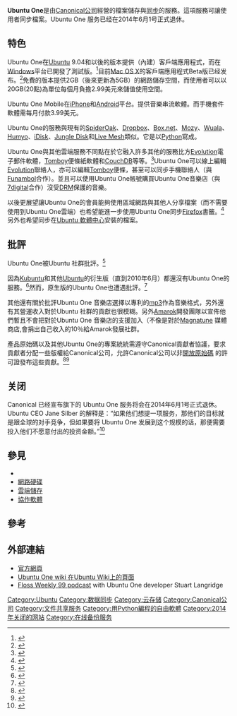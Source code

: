 {{Infobox software
| logo                   = [[File:Ubuntu_One_Logo_U1.svg|200px]]
| screenshot             = [[File:Ubuntuone1304.png|300px]]
| caption                = Ubuntu One 运行于[[Ubuntu|Ubuntu]] 13.04的桌面客户端
| developer              = [[Canonical公司|Canonical公司]]
| released               = {{Start date and age|2009|05|13}}
| discontinued           = {{Start date and age|2014|04|02}}
| latest release version =
| latest release date    =
| operating system       = [[Ubuntu|Ubuntu]] 9.04或以後的版本
| language               = [[英语|英语]]
| programming_language   = [[Python|Python]]<ref>{{cite web|url=http://www.stefanoforenza.com/what-is-ubuntu-one/|title=What is Ubuntu One|date=13 May 2009|deadurl=yes|archiveurl=https://web.archive.org/web/20110306152853/http://www.stefanoforenza.com/what-is-ubuntu-one/|archivedate=2011年3月6日|accessdate=2011年4月14日}}</ref>
| status                 = 不活躍
| platform               = [[Launchpad|Launchpad]]<br />[[Ubuntu|Ubuntu OS]]<br />[[Ubuntu_Forums|Ubuntu Forums]]<br />Ubuntu One<br />Ubuntu One Music Store<br />[[Ubuntu_Software_Center|Ubuntu Software Center]]
| genre                  = [[遠端備份|遠端備份]]、[[遠端同步|遠端同步]]
| license                = Server-side: Proprietary<ref>{{cite web |url=https://launchpad.net/ubuntuone-servers |title=Ubuntu One Servers in Launchpad |quote=Other/Proprietary |accessdate=2010-10-22 |archive-date=2021-05-15 |archive-url=https://web.archive.org/web/20210515214435/https://launchpad.net/ubuntuone-servers |dead-url=no }}</ref> <br /> Client-side: [[GPLv3|GPLv3]]<ref>{{cite web |url=http://bazaar.launchpad.net/~ubuntuone-control-tower/ubuntuone-client/trunk/annotate/head%3A/ubuntuone/logger.py |title=One license notice example |quote=under the terms of the GNU General Public License version 3, as published by the Free Software Foundation. |accessdate=2010-10-22 |archive-date=2019-12-20 |archive-url=https://web.archive.org/web/20191220040232/http://bazaar.launchpad.net/~ubuntuone-control-tower/ubuntuone-client/trunk/annotate/head:/ubuntuone/logger.py |dead-url=no }}</ref>
| website                = [https://www.webcitation.org/6o7y2SoAw?url=http://one.ubuntu.com/ one.ubuntu.com]
}}

'''Ubuntu One'''是由[[Canonical公司|Canonical公司]]經營的檔案儲存與[[同步|同步]]的服務。這項服務可讓使用者同步檔案。Ubuntu One 服务已经在2014年6月1号正式退休。

== 特色 ==

Ubuntu One在[[Ubuntu|Ubuntu]] 9.04和以後的版本提供（內建）客戶端應用程式，而在[[Windows|Windows]]平台已開發了測試版。<ref>{{cite web |url=https://wiki.ubuntu.com/UbuntuOne/Windows |title=Ubuntu One in Windows |accessdate=2010-11-05 |archive-date=2011-08-05 |archive-url=https://web.archive.org/web/20110805093042/https://wiki.ubuntu.com/UbuntuOne/Windows |dead-url=no }}</ref>目前[[Mac_OS_X|Mac OS X]]的客戶端應用程式Beta版已经发布。<ref>{{cite web |url=http://mobile.163.com/12/1012/19/8DL0J7NK0011665S.html |title=Ubuntu One beta版应用在Mac平台发布 |date=2012-10-12 |accessdate=2010-01-26 |archive-date=2019-02-18 |archive-url=https://web.archive.org/web/20190218063557/http://mobile.163.com/12/1012/19/8DL0J7NK0011665S.html |dead-url=no }}</ref>免費的版本提供2GB（後來更新為5GB）的網路儲存空間，而使用者可以以20GB(20點)為單位每個月負擔2.99美元來儲值使用空間。

Ubuntu One Mobile在[[iPhone|iPhone]]和[[Android|Android]]平台。提供音樂串流軟體。而手機套件軟體需每月付款3.99美元。

Ubuntu One的服務與現有的[[SpiderOak|SpiderOak]]、[[Dropbox|Dropbox]]、[[Box.net|Box.net]]、[[Mozy|Mozy]]、[[Wuala|Wuala]]、[[Humyo|Humyo]]、[[iDisk|iDisk]]、[[Jungle_Disk|Jungle Disk]]和[[Live_Mesh|Live Mesh]]類似。它是以[[Python|Python]]寫成。

Ubuntu One與其他雲端服務不同點在於它融入許多其他的服務比方[[Evolution|Evolution]]電子郵件軟體，[[Tomboy|Tomboy]]便條紙軟體和[[CouchDB|CouchDB]]等等。<ref>{{cite web |url=http://www.linux-magazine.com/Online/News/Relaxed-Ubuntu-9.10-CouchDB-to-be-Integrated |title=Relaxed Ubuntu 9.10: CouchDB to be Integrated - Linux Magazine Online |publisher=Linux-magazine.com |date=2009-10-15 |accessdate=2010-01-26 |archive-date=2021-01-17 |archive-url=https://web.archive.org/web/20210117210834/https://www.linux-magazine.com/Online/News/Relaxed-Ubuntu-9.10-CouchDB-to-be-Integrated |dead-url=no }}</ref>Ubuntu One可以線上編輯[[Evolution|Evolution]]聯絡人，亦可以編輯[[Tomboy|Tomboy]]便條，甚至可以同步手機聯絡人（與[[Funambol|Funambol]]合作）。並且可以使用Ubuntu One帳號購買Ubuntu One音樂店（與[[7digital|7digital]]合作）沒受[[DRM|DRM]]保護的音樂。

以後更展望讓Ubuntu One的會員能夠使用區域網路與其他人分享檔案（而不需要使用到Ubuntu One雲端）也希望能進一步使用Ubuntu One同步[[Firefox|Firefox]]書籤。<ref>{{Cite web |url=https://wiki.ubuntu.com/DesktopTeam/Specs/Karmic/IntegratingWithUbuntuOne |title=存档副本 |access-date=2011-04-14 |archive-date=2021-03-02 |archive-url=https://web.archive.org/web/20210302201602/https://wiki.ubuntu.com/DesktopTeam/Specs/Karmic/IntegratingWithUbuntuOne |dead-url=no }}</ref>另外也希望同步在[[Ubuntu_軟體中心|Ubuntu 軟體中心]]安裝的檔案。

== 批評 ==
Ubuntu One被Ubuntu 社群批評。<ref>{{Cite web |url=https://bugs.launchpad.net/ubuntuone-servers/+bug/375272 |title=Bug #375272 in Ubuntu One Servers: «Server software is closed source» — Launchpad |access-date=2011-04-14 |archive-date=2021-10-14 |archive-url=https://web.archive.org/web/20211014121658/https://bugs.launchpad.net/ubuntuone-servers/+bug/375272 |dead-url=no }}</ref>

因為[[Kubuntu|Kubuntu]]和其他[[Ubuntu|Ubuntu]]的衍生版（直到2010年6月）都還沒有Ubuntu One的服務。<ref>{{cite web |url=https://bugs.launchpad.net/ubuntuone-client/+bug/375145 |title=Launchpad bug #375145 - Ubuntu One should have a KDE client |accessdate=2010-06-12 |archive-date=2020-08-03 |archive-url=https://web.archive.org/web/20200803160411/https://bugs.launchpad.net/ubuntuone-client/+bug/375145 |dead-url=no }}</ref>然而，原生版的Ubuntu One也遭遇批評。<ref>{{cite web |url=http://www.ebb.org/bkuhn/blog/2010/01/14/ubuntu-debian.html |title=Back Home, with Debian! |quote=UbuntuOne's server side system is proprietary software with no prospects of liberation. |author=Bradley M. Kuhn |date=2010-01-14 |accessdate=2010-10-22 |archive-date=2012-05-17 |archive-url=https://web.archive.org/web/20120517080527/http://www.ebb.org/bkuhn/blog/2010/01/14/ubuntu-debian.html |dead-url=no }}</ref>

其他還有關於批評Ubuntu One 音樂店選擇以專利的[[mp3|mp3]]作為音樂格式，另外還有其營運收入對於Ubuntu 社群的貢獻也很模糊。另外[[Amarok|Amarok]]開發團隊以宣佈他們暫且不會把對於Ubuntu One 音樂店的支援加入（不像是對於[[Magnatune|Magnatune]] 媒體商店,會捐出自己收入的10％給Amarok發展社群。{{citation needed|date=March 2011}}

產品原始碼以及其他Ubuntu One的專案統統需遵守Canonical貢獻者協議，要求貢獻者分配一些版權給Canonical公司，允許Canonical公司以非[[開放原始碼|開放原始碼]] 的許可證發布這些貢獻。<ref name="main">{{cite web | url = http://www.canonical.com/contributors | accessdate = 2010-12-31 | title = Canonical's contributor agreement | archive-url = https://web.archive.org/web/20101228140423/http://www.canonical.com/contributors | archive-date = 2010-12-28 | dead-url = yes }}</ref><ref>{{cite web|url=https://one.ubuntu.com/terms/|title=Ubuntu One : Terms and Conditions|accessdate=2011-03-10|deadurl=yes|archiveurl=https://archive.is/20121217202355/https://one.ubuntu.com/terms/|archivedate=2012-12-17}}</ref>

==关闭==
Canonical 已经宣布旗下的 Ubuntu One 服务将会在2014年6月1号正式退休。Ubuntu CEO Jane Silber 的解释是：“如果他们想提一项服务，那他们的目标就是跟全球的对手竞争，但如果要将 Ubuntu One 发展到这个规模的话，那便需要投入他们不愿意付出的投资金额。”<ref>{{cite web | url = http://blog.canonical.com/2014/04/02/shutting-down-ubuntu-one-file-services/ | accessdate = 2014-04-02 | title = Shutting down Ubuntu One file services | archive-date = 2016-10-16 | archive-url = https://web.archive.org/web/20161016030505/http://blog.canonical.com/2014/04/02/shutting-down-ubuntu-one-file-services/ | dead-url = yes }}</ref>

== 參見 ==
*{{link-en|線上備份服務比較|Comparison of online backup services}}
* [[網路硬碟|網路硬碟]] 
* [[雲端儲存|雲端儲存]]
* [[協作軟體|協作軟體]]

== 參考 ==

{{Reflist}}

== 外部連結 ==

* [https://web.archive.org/web/20140328131824/https://one.ubuntu.com/ 官方網頁]
* [http://wiki.ubuntu-tw.org/index.php?title=Ubuntu_One Ubuntu One wiki 在Ubuntu Wiki上的頁面] {{Wayback|url=http://wiki.ubuntu-tw.org/index.php?title=Ubuntu_One |date=20160313120613 }}
* [http://www.twit.tv/floss99 Floss Weekly 99 podcast] {{Wayback|url=http://www.twit.tv/floss99 |date=20141006082011 }} with Ubuntu One developer Stuart Langridge

{{Ubuntu}}

[[Category:Ubuntu|Category:Ubuntu]]
[[Category:数据同步|Category:数据同步]]
[[Category:云存储|Category:云存储]]
[[Category:Canonical公司|Category:Canonical公司]]
[[Category:文件共享服务|Category:文件共享服务]]
[[Category:用Python編程的自由軟體|Category:用Python編程的自由軟體]]
[[Category:2014年关闭的网站|Category:2014年关闭的网站]]
[[Category:在线备份服务|Category:在线备份服务]]